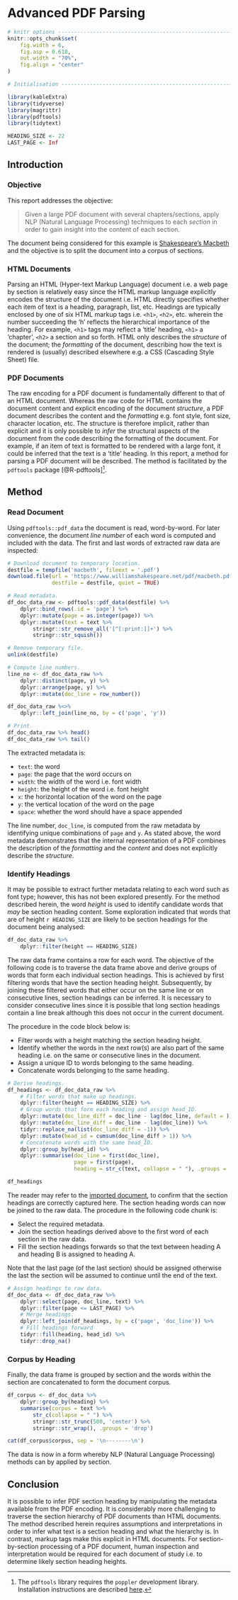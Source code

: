 # Advanced PDF Parsing {#ch:advanced-pdf-parsing}

```r
# knitr options -----------------------------------------------------------
knitr::opts_chunk$set(
    fig.width = 6,
    fig.asp = 0.618,
    out.width = "70%",
    fig.align = "center"
)

# Initialisation ----------------------------------------------------------

library(kableExtra)
library(tidyverse)
library(magrittr)
library(pdftools)
library(tidytext)

HEADING_SIZE <- 22
LAST_PAGE <- Inf
```

## Introduction

### Objective

This report addresses the objective:

> Given a large PDF document with several chapters/sections, apply NLP (Natural Language Processing) techniques to each *section* in order to gain insight into the content of each section.

The document being considered for this example is [Shakespeare's Macbeth](https://www.williamshakespeare.net/pdf/macbeth.pdf) and the objective is to split the document into a corpus of sections.

### HTML Documents

Parsing an HTML (Hyper-text Markup Language) document i.e. a web page by section is relatively easy since the HTML markup language explicitly encodes the structure of the document i.e. HTML directly specifies whether each item of text is a heading, paragraph, list, etc.  Headings are typically enclosed by one of six HTML markup tags i.e. `<h1>`, `<h2>`, etc. wherein the number succeeding the 'h' reflects the hierarchical importance of the heading.  For example, `<h1>` tags may reflect a 'title' heading, `<h1>` a 'chapter', `<h2>` a section and so forth.  HTML only describes the *structure* of the document; the *formatting* of the document, describing how the text is rendered is (usually) described elsewhere e.g. a CSS (Cascading Style Sheet) file.

### PDF Documents

The raw encoding for a PDF document is fundamentally different to that of an HTML document.  Whereas the raw code for HTML contains the document content and explicit encoding of the document *structure*, a PDF document describes the content and the *formatting* e.g. font style, font size, character location, etc.  The structure is therefore implicit, rather than explicit and it is only possible to *infer* the structural aspects of the document from the code describing the formatting of the document.  For example, if an item of text is formatted to be rendered with a large font, it could be inferred that the text is a 'title' heading.  In this report, a method for parsing a PDF document will be described.  The method is facilitated by the `pdftools` package [@R-pdftools]^[The `pdftools` library requires the `poppler` development library.  Installation instructions are described [here](https://ropensci.org/blog/2016/03/01/pdftools-and-jeroen/).]. 

## Method

### Read Document

Using `pdftools::pdf_data` the document is read, word-by-word.  For later convenience, the document *line number* of each word is computed and included with the data.  The first and last words of extracted raw data are inspected:

```r
# Download document to temporary location.
destfile = tempfile('macbeth', fileext = '.pdf')
download.file(url = 'https://www.williamshakespeare.net/pdf/macbeth.pdf',
              destfile = destfile, quiet = TRUE)

# Read metadata.
df_doc_data_raw <- pdftools::pdf_data(destfile) %>%
    dplyr::bind_rows(.id = 'page') %>%
    dplyr::mutate(page = as.integer(page)) %>%
    dplyr::mutate(text = text %>%
        stringr::str_remove_all('[^[:print:]]+') %>%
        stringr::str_squish())

# Remove temporary file.
unlink(destfile)

# Compute line numbers.
line_no <- df_doc_data_raw %>%
    dplyr::distinct(page, y) %>%
    dplyr::arrange(page, y) %>%
    dplyr::mutate(doc_line = row_number())

df_doc_data_raw %<>%
    dplyr::left_join(line_no, by = c('page', 'y'))

# Print.
df_doc_data_raw %>% head()
df_doc_data_raw %>% tail()
```

The extracted metadata is:

* `text`: the word
* `page`: the page that the word occurs on
* `width`: the width of the word i.e. font width
* `height`: the height of the word i.e. font height
* `x`: the horizontal location of the word on the page
* `y`: the vertical location of the word on the page
* `space`: whether the word should have a space appended

The line number, `doc_line`, is computed from the raw metadata by identifying unique combinations of `page` and `y`.  As stated above, the word metadata demonstrates that the internal representation of a PDF combines the description of the *formatting* and the *content* and does not explicitly describe the *structure*.

### Identify Headings

It may be possible to extract further metadata relating to each word such as font type; however, this has not been explored presently.  For the method described herein, the word *height* is used to identify candidate words that *may* be section heading content.  Some exploration indicated that words that are of height `r HEADING_SIZE` are likely to be section headings for the document being analysed:

```r
df_doc_data_raw %>%
    dplyr::filter(height == HEADING_SIZE)
```

The raw data frame contains a row for each word.  The objective of the following code is to traverse the data frame above and derive groups of words that form each individual section headings.  This is achieved by first filtering words that have the section heading height.   Subsequently, by joining these filtered words that either occur on the same line or on consecutive lines, section headings can be inferred.  It is necessary to consider consecutive lines since it is possible that long section headings contain a line break although this does not occur in the current document.

The procedure in the code block below is:

* Filter words with a height matching the section heading height.
* Identify whether the words in the next row(s) are also part of the same heading i.e. on the same or consecutive lines in the document.
* Assign a unique ID to words belonging to the same heading.
* Concatenate words belonging to the same heading.

```r
# Derive headings.
df_headings <- df_doc_data_raw %>%
    # Filter words that make up headings.
    dplyr::filter(height == HEADING_SIZE) %>%
    # Group words that form each heading and assign head_ID.
    dplyr::mutate(doc_line_diff = doc_line - lag(doc_line, default = )) %>%
    dplyr::mutate(doc_line_diff = doc_line - lag(doc_line)) %>%
    tidyr::replace_na(list(doc_line_diff = -1)) %>%
    dplyr::mutate(head_id = cumsum(doc_line_diff > 1)) %>%
    # Concatenate words with the same head_ID.
    dplyr::group_by(head_id) %>%
    dplyr::summarise(doc_line = first(doc_line),
                     page = first(page),
                     heading = str_c(text, collapse = " "), .groups = 'drop')

df_headings
```

The reader may refer to the [imported document](https://www.williamshakespeare.net/pdf/macbeth.pdf), to confirm that the section headings are correctly captured here.  The section heading words can now be joined to the raw data.  The procedure in the following code chunk is:

* Select the required metadata.
* Join the section headings derived above to the first word of each section in the raw data.
* Fill the section headings forwards so that the text between heading A and heading B is assigned to heading A.

Note that the last page (of the last section) should be assigned otherwise the last the section will be assumed to continue until the end of the text.

```r
# Assign headings to raw data.
df_doc_data <- df_doc_data_raw %>%
    dplyr::select(page, doc_line, text) %>%
    dplyr::filter(page <= LAST_PAGE) %>%
    # Merge headings.
    dplyr::left_join(df_headings, by = c('page', 'doc_line')) %>%
    # Fill headings forward
    tidyr::fill(heading, head_id) %>%
    tidyr::drop_na()
```

### Corpus by Heading

Finally, the data frame is grouped by section and the words within the section are concatenated to form the document corpus.

```r
df_corpus <- df_doc_data %>%
    dplyr::group_by(heading) %>%
    summarise(corpus = text %>%
        str_c(collapse = " ") %>%
        stringr::str_trunc(500, 'center') %>%
        stringr::str_wrap(), .groups = 'drop')

cat(df_corpus$corpus, sep = '\n--------\n')
```

The data is now in a form whereby NLP (Natural Language Processing) methods can by applied by section.

## Conclusion

It is possible to infer PDF section heading by manipulating the metadata available from the PDF encoding.  It is considerably more challenging to traverse the section hierarchy of PDF documents than HTML documents.  The method described herein requires assumptions and interpretations in order to infer what text is a section heading and what the hierarchy is.  In contrast, markup tags make this explicit in HTML documents.  For section-by-section processing of a PDF document, human inspection and interpretation would be required for each document of study i.e. to determine likely section heading heights.